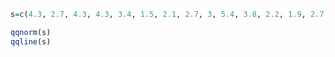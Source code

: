 ```{r}
s=c(4.3, 2.7, 4.3, 4.3, 3.4, 1.5, 2.1, 2.7, 3, 5.4, 3.8, 2.2, 1.9, 2.7, 2.7, 2.6, 3.3, 2.1, 3.4, 1.8, 9.8, 10.4, 10.1, 10.8, 9.9, 10.5, 11.1, 9.3, 8.7, 10, 9.8, 9.5, 9.6, 9.4, 10.7, 11.2, 11, 9.6, 11.2, 9.7)

qqnorm(s)
qqline(s)
```

